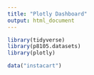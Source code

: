 ```yaml
---
title: "Plotly Dashboard"
output: html_document
---
```


```r
library(tidyverse)
library(p8105.datasets)
library(plotly)
```

```r
data("instacart")
```


